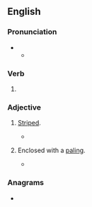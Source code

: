 ==English==

===Pronunciation===
* {{IPA|en|/peɪld/}}
** {{audio|en|LL-Q1860 (eng)-Vealhurl-paled.wav |Audio (UK)}}

===Verb===
{{head|en|verb form}}

# {{en-past of|pale}}

===Adjective===
{{en-adj}}

# {{lb|en|obsolete}} [[striped|Striped]].
#* {{RQ:Spenser Faerie Queene|book=VI|canto=II|stanza=6|passage=Buskins he wore of costliest cordwayne, / Pinckt vpon gold, and '''paled''' part per part,}}
# {{lb|en|obsolete}} Enclosed with a [[paling]].
#* {{RQ:Spenser Faerie Queene|book=I|canto=V|stanza=5|passage=A '''paled''' greene.}}

===Anagrams===
* {{anagrams|en|a=adelp|padel|padle|pedal|plead}}